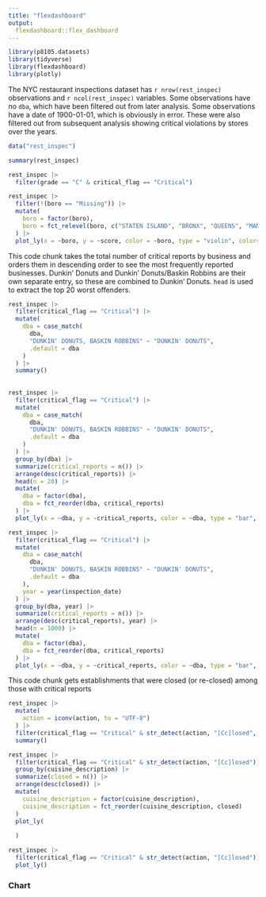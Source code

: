 ```yaml
---
title: "flexdashboard"
output:
  flexdashboard::flex_dashboard
---
```


```r
library(p8105.datasets)
library(tidyverse)
library(flexdashboard)
library(plotly)
```

The NYC restaurant inspections dataset has `r nrow(rest_inspec)` observations and `r ncol(rest_inspec)` variables. Some observations have no `dba`, which have been filtered out from later analysis. Some observations have a date of 1900-01-01, which is obviously in error. These were also filtered out from subsequent analysis showing critical violations by stores over the years. 

```r
data("rest_inspec")

summary(rest_inspec)


```

```r
rest_inspec |> 
  filter(grade == "C" & critical_flag == "Critical") 
```

```r
rest_inspec |>
  filter(!(boro == "Missing")) |> 
  mutate(
    boro = factor(boro),
    boro = fct_relevel(boro, c("STATEN ISLAND", "BRONX", "QUEENS", "MANHATTAN", "BROOKLYN"))
  ) |> 
  plot_ly(x = ~boro, y = ~score, color = ~boro, type = "violin", colors = "viridis") 
```


This code chunk takes the total number of critical reports by business and orders them in descending order to see the most frequently reported businesses. Dunkin' Donuts and Dunkin' Donuts/Baskin Robbins are their own separate entry, so these are combined to Dunkin' Donuts. `head` is used to extract the top 20 worst offenders. 

```r
rest_inspec |> 
  filter(critical_flag == "Critical") |> 
  mutate(
    dba = case_match(
      dba,
      "DUNKIN' DONUTS, BASKIN ROBBINS" ~ "DUNKIN' DONUTS",
      .default = dba
    )
  ) |>  
  summary()
  
  
rest_inspec |> 
  filter(critical_flag == "Critical") |> 
  mutate(
    dba = case_match(
      dba,
      "DUNKIN' DONUTS, BASKIN ROBBINS" ~ "DUNKIN' DONUTS",
      .default = dba
    )
  ) |> 
  group_by(dba) |> 
  summarize(critical_reports = n()) |> 
  arrange(desc(critical_reports)) |> 
  head(n = 20) |> 
  mutate(
    dba = factor(dba),
    dba = fct_reorder(dba, critical_reports)
  ) |> 
  plot_ly(x = ~dba, y = ~critical_reports, color = ~dba, type = "bar", colors = "viridis") 

rest_inspec |> 
  filter(critical_flag == "Critical") |> 
  mutate(
    dba = case_match(
      dba,
      "DUNKIN' DONUTS, BASKIN ROBBINS" ~ "DUNKIN' DONUTS",
      .default = dba
    ), 
    year = year(inspection_date)
  ) |> 
  group_by(dba, year) |> 
  summarize(critical_reports = n()) |> 
  arrange(desc(critical_reports), year) |> 
  head(n = 1000) |> 
  mutate(
    dba = factor(dba),
    dba = fct_reorder(dba, critical_reports)
  ) |> 
  plot_ly(x = ~dba, y = ~critical_reports, color = ~dba, type = "bar", colors = "viridis")  

```

This code chunk gets establishments that were closed (or re-closed) among those with critical reports

```r
rest_inspec |> 
  mutate(
    action = iconv(action, to = "UTF-8")
  ) |> 
  filter(critical_flag == "Critical" & str_detect(action, "[Cc]losed", ))  
  summary()

rest_inspec |> 
  filter(critical_flag == "Critical" & str_detect(action, "[Cc]losed")) 
  group_by(cuisine_description) |> 
  summarize(closed = n()) |> 
  arrange(desc(closed)) |> 
  mutate(
    cuisine_description = factor(cuisine_description),
    cuisine_description = fct_reorder(cuisine_description, closed)
  )  
  plot_ly(
    
  )

rest_inspec |> 
  filter(critical_flag == "Critical" & str_detect(action, "[Cc]losed"))  |> 
  plot_ly()
```


### Chart